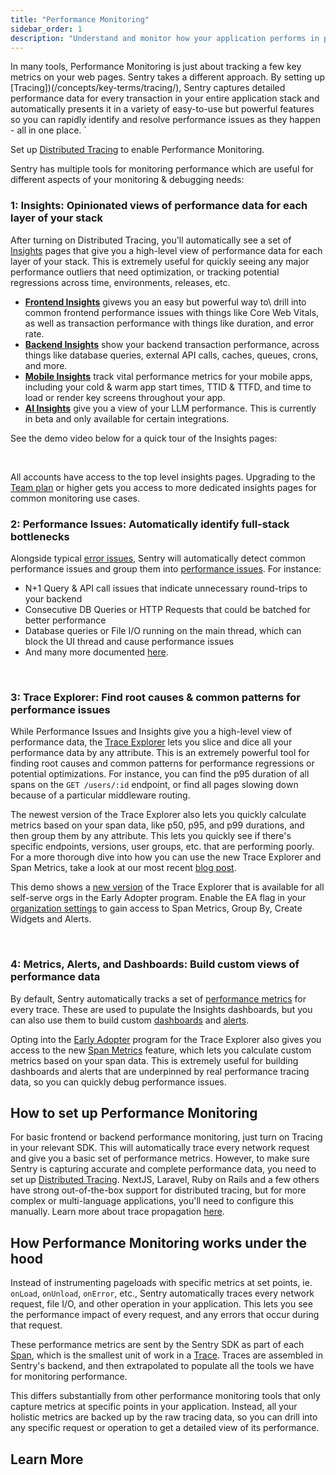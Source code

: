 ```yaml
---
title: "Performance Monitoring"
sidebar_order: 1
description: "Understand and monitor how your application performs in production. Track key metrics, analyze bottlenecks, and resolve performance issues with distributed tracing, detailed transaction data, and automated issue detection."
---
```


<Include name="performance-moving.mdx" />

In many tools, Performance Monitoring is just about tracking a few key metrics on your web pages. Sentry takes a different approach. By setting up [Tracing])(/concepts/key-terms/tracing/), Sentry captures detailed performance data for every transaction in your entire application stack and automatically presents it in a variety of easy-to-use but powerful features so you can rapidly identify and resolve performance issues as they happen - all in one place.
`
<Alert>

Set up [Distributed Tracing](/product/sentry-basics/tracing/) to enable Performance Monitoring.

</Alert>

Sentry has multiple tools for monitoring performance which are useful for different aspects of your monitoring & debugging needs:

### 1: Insights: Opinionated views of performance data for each layer of your stack

After turning on Distributed Tracing, you'll automatically see a set of [Insights](/product/insights/) pages that give you a high-level view of performance data for each layer of your stack. This is extremely useful for quickly seeing any major performance outliers that need optimization, or tracking potential regressions across time, environments, releases, etc.

- [**Frontend Insights**](/product/insights/frontend) givews you an easy but powerful way to\ drill into common frontend performance issues with things like Core Web Vitals, as well as transaction performance with things like duration, and error rate.
- [**Backend Insights**](/product/insights/backend/) show your backend transaction performance, across things like database queries, external API calls, caches, queues, crons, and more.
- [**Mobile Insights**](/product/insights/mobile/) track vital performance metrics for your mobile apps, including your cold & warm app start times, TTID & TTFD, and time to load or render key screens throughout your app. 
- [**AI Insights**](/product/insights/ai/) give you a view of your LLM performance. This is currently in beta and only available for certain integrations.

See the demo video below for a quick tour of the Insights pages:

<Arcade src="https://demo.arcade.software/BTvUjriSDjaHiVqPvIFP?embed&embed_mobile=tab&embed_desktop=inline&show_copy_link=true" /><br />

All accounts have access to the top level insights pages. Upgrading to the [Team plan](https://sentry.io/signup/?original_referrer=https%3A%2F%2Fwww.google.com%2F&period=annual&plan=am1_team_auf&trial) or higher gets you access to more dedicated insights pages for common monitoring use cases.

### 2: Performance Issues: Automatically identify full-stack bottlenecks

Alongside typical [error issues](/product/issues/issue-details/error-issues/), Sentry will automatically detect common performance issues and group them into [performance issues](/product/issues/issue-details/performance-issues/). For instance: 
- N+1 Query & API call issues that indicate unnecessary round-trips to your backend
- Consecutive DB Queries or HTTP Requests that could be batched for better performance
- Database queries or File I/O running on the main thread, which can block the UI thread and cause performance issues
- And many more documented [here](/product/issues/performance-issues/). 


<Arcade src="https://demo.arcade.software/t8kZ9OeigLNrH3fLynIu?embed&embed_mobile=tab&embed_desktop=inline&show_copy_link=true" /> <br />

### 3: Trace Explorer: Find root causes & common patterns for performance issues

While Performance Issues and Insights give you a high-level view of performance data, the [Trace Explorer](/product/explore/traces/) lets you slice and dice all your performance data by any attribute. This is an extremely powerful tool for finding root causes and common patterns for performance regressions or potential optimizations. For instance, you can find the p95 duration of all spans on the `GET /users/:id` endpoint, or find all pages slowing down because of a particular middleware routing. 

The newest version of the Trace Explorer also lets you quickly calculate metrics based on your span data, like p50, p95, and p99 durations, and then group them by any attribute. This lets you quickly see if there's specific endpoints, versions, user groups, etc. that are performing poorly. For a more thorough dive into how you can use the new Trace Explorer and Span Metrics, take a look at our most recent [blog post](https://blog.sentry.io/find-and-fix-performance-bottlenecks-with-sentrys-trace-explorer/). 

<Alert>

This demo shows a [new version](/product/explore/new-trace-explorer/) of the Trace Explorer that is available for all self-serve orgs in the Early Adopter program. Enable the EA flag in your [organization settings](https://sentry.io/orgredirect/settings/:orgslug/) to gain access to Span Metrics, Group By, Create Widgets and Alerts. 

</Alert>


<Arcade src="https://demo.arcade.software/E04YSJpq1w8bpk18Q5Kp" /> <br />

### 4: Metrics, Alerts, and Dashboards: Build custom views of performance data

By default, Sentry automatically tracks a set of [performance metrics](/platforms/javascript/tracing/span-metrics/performance-metrics/) for every trace. These are used to pupulate the Insights dashboards, but you can also use them to build custom [dashboards](/product/dashboards/) and [alerts](/product/alerts/).

Opting into the [Early Adopter](https://sentry.io/orgredirect/settings/:orgslug/) program for the Trace Explorer also gives you access to the new [Span Metrics](/product/explore/new-trace-explorer/#span-metrics/) feature, which lets you calculate custom metrics based on your span data. This is extremely useful for building dashboards and alerts that are underpinned by real performance tracing data, so you can quickly debug performance issues. 

## How to set up Performance Monitoring

For basic frontend or backend performance monitoring, just turn on Tracing in your relevant SDK. This will automatically trace every network request and give you a basic set of performance metrics. However, to make sure Sentry is capturing accurate and complete performance data, you need to set up [Distributed Tracing](/product/sentry-basics/distributed-tracing/). NextJS, Laravel, Ruby on Rails and a few others have strong out-of-the-box support for distributed tracing, but for more complex or multi-language applications, you'll need to configure this manually. Learn more about trace propagation [here](/platforms/javascript/tracing/distributed-tracing/). 

## How Performance Monitoring works under the hood

Instead of instrumenting pageloads with specific metrics at set points, ie. `onLoad`, `onUnload`, `onError`, etc., Sentry automatically traces every network request, file I/O, and other operation in your application. This lets you see the performance impact of every request, and any errors that occur during that request. 

These performance metrics are sent by the Sentry SDK as part of each [Span](/concepts/key-terms/tracing/#whats-a-span), which is the smallest unit of work in a [Trace](/concepts/key-terms/tracing/). Traces are assembled in Sentry's backend, and then extrapolated to populate all the tools we have for monitoring performance. 

This differs substantially from other performance monitoring tools that only capture metrics at specific points in your application. Instead, all your holistic metrics are backed up by the raw tracing data, so you can drill into any specific request or operation to get a detailed view of its performance. 

## Learn More

<PageGrid />
